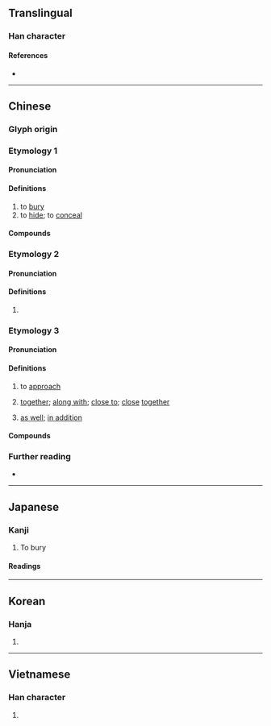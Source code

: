 {{character info}}
==Translingual==

===Han character===
{{stroke order|strokes=10}}
{{Han char|rn=32|rad=土|as=07|sn=10|four=46114|canj=GWG|ids=⿰土里}}

====References====
* {{Han ref|kx=0229.280|dkj=05116|dj=0465.180|hdz=10443.210|uh=57CB|ud=22475|bh=AE49|bd=44617}}

----

==Chinese==

===Glyph origin===
{{Han etym}}

===Etymology 1===
{{zh-forms}}

====Pronunciation====
{{zh-pron
|m=mái
|m-s=mai2
|c=maai4
|c-t=mai3
|h=pfs=mài
|md=muài/mài
|md_note=muài - vernacular; mài - literary
|mn=bâi/twv:mâi/tâi
|mn_note=tâi - vernacular (also written as {{zh-l|坮}})
|mn-t=mai5/dai5
|mn-t_note=dai5 - vernacular (also written as {{zh-l|坮}})
|w=3ma
|ma=y
|mc=y
|oc=y
|cat=v
}}

====Definitions====
{{zh-hanzi}}

# to [[bury]]
# to [[hide]]; to [[conceal]]

====Compounds====
{{zh-der|埋根|埋香骨|埋照|埋沒|埋杆豎柱|十面埋伏|埋藏|嵌埋法|不服燒埋|埋頭|不伏燒埋|埋冤|張綱埋輪|埋名|埋設|埋情|埋玉|埋釘子|埋香|埋輪|埋鍋造飯|土埋半截|埋憂|埋伏|埋首|埋骨|埋頭苦幹|埋銘|埋葬|埋天怨地|坑埋|埋殯|埋蠱|瘞埋|掩埋|活埋人|燒埋錢|掩骼埋胔|燒埋|狐埋狐搰|掩埋場|椎埋|瘞玉埋香|活埋|贓埋|隱姓埋名|霧鎖雲埋|隱跡埋名|衛生掩埋|變跡埋名|葬玉埋香|伏埋|假埋|埋伏圈|埋光|埋兒|埋劍|埋匿|埋堙|埋年|埋掩|埋暮|埋殮|埋汰|埋溜子|埋滅|埋瘞|埋祟|埋窆|埋縕|埋羹太守|埋翳|埋聲晦蹟|埋蛇|埋覆|埋車|埋輪破柱|埋頭顧影|埋魂|塵埋|屈埋|打埋伏|掩骼埋窆|收埋|斂埋|栽埋|椎埋屠狗|椎埋狗竊|椎埋穿掘|殯埋|毀埋|沈埋|淹埋|湮埋|燒埋銀|狐埋狐揚|生埋|築埋|繫馬埋輪|葬埋|藏埋|覆埋|郭巨埋兒|隱名埋姓|香埋}}

===Etymology 2===
{{zh-forms}}

====Pronunciation====
{{zh-pron
|m=mán
|m-s=mai2
|c=maai4
|c-t=mai3
|h=pfs=mài
|j=mai1
|mn=bâi
|mn-t=mai5
|w=3ma
|ma=y
|cat=
}}

====Definitions====
{{zh-hanzi}}

# {{zh-only|埋怨}}

===Etymology 3===
{{zh-forms}}

====Pronunciation====
{{zh-pron
|c=maai4
|c-t=moi3
|cat=v,part
}}

====Definitions====
{{zh-hanzi}}

# {{lb|zh|Cantonese}} to [[approach]]
#: {{zh-x|埋位{wai6-2}|to be seated|C}}
#: {{zh-x|埋站|(''of a bus'') to '''approach''' a bus stop; (''of a train'') to '''enter''' a train station|C}}
#: {{zh-x|快啲 埋 嚟 啦！|Hurry up and join us over here!|C}}
# {{lb|zh|Cantonese}} [[together]]; [[along with]]; [[close to]]; [[close]] [[together]]
#: {{zh-x|坐 埋 一齊|to sit together|C}}
#: {{zh-x|坐 埋 佢 度|to sit '''next to''' them|C}}
#: {{zh-x|企 埋 佢 身邊|to stand '''next to''' them|C}}
#: {{zh-x|唔 好 行 埋 嚟。|Don't approach me.|C}}
#: {{zh-x|將 甲 同 乙 擠 埋 一齊|to put A and B '''next to each other'''|C}}
#: {{zh-x|儲{cou5}埋 錢|to accumulate money|C}}
#: {{zh-x|黐 埋 一齊|to stick '''together'''|C}}
# {{lb|zh|Cantonese}} [[as well]]; [[in addition]]
#: {{zh-x|加 埋 呢{ni1}個|add this '''as well'''|C}}
#: {{zh-x|掉 埋|to '''also''' throw away&hellip; (in addition to)|C}}
#: {{zh-x|食 埋|to '''also''' eat&hellip;|C}}
#: {{zh-x|帶 埋 個 手機|to bring '''along''' a cellphone|C}}

====Compounds====
{{zh-der|埋堆|匿埋|埋嚟|埋去|埋單}}

===Further reading===
* {{cite-journal|date=2010|author=Winnie Chor|title=Inclusion of the outsider &mdash; grammaticalization of the verbal particle ''maai'' in Cantonese|journal=Taiwan Journal of Linguistics|url=https://ira.lib.polyu.edu.hk/bitstream/10397/6532/1/Chor_Inclusion_Outsider_Verbal.pdf|issue=|pageurl=|page=|doi=}}

{{zh-cat|Elementary}}

----

==Japanese==

===Kanji===
{{ja-kanji|grade=c|rs=土07}}

# To bury

====Readings====
{{ja-readings
|goon=まい, め
|kanon=ばい
|kun=うず-まる, うず-める, うず-もれる, う-まる,う-める, う-もれる, い-ける
}}

----

==Korean==

===Hanja===
{{ko-hanja|hangeul=매|mr=mae}}

# {{rfdef|ko|sort=土07}}

----

==Vietnamese==

===Han character===
{{vi-readings|reading=mai, mài, man|rs=土07}}

# {{rfdef|vi|sort=土07}}